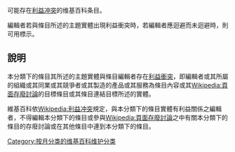 {{Parent monthly clean up category|COI}}
可能存在[[Wikipedia:利益冲突|利益冲突]]的维基百科条目。

編輯者若與條目所述的主題實體出現利益衝突時，若編輯者應迴避而未迴避時，則可用{{tl|COI}}標示。

==說明==
本分類下的條目其所述的主題實體與條目編輯者存在[[Wikipedia:利益冲突|利益衝突]]，即編輯者或其所屬的組織或其同業或其競爭者或其製造的產品或其服務為條目內容或其[[Wikipedia:頁面存廢討論|Wikipedia:頁面存廢討論]]的目標條目或其條目連結目標所述的實體。

維基百科依[[Wikipedia:利益冲突|Wikipedia:利益冲突]]規定，與本分類下的條目實體有利益關係之編輯者，不得編輯本分類下的條目或參與[[Wikipedia:頁面存廢討論|Wikipedia:頁面存廢討論]]之中有關本分類下的條目的存廢討論或在其他條目中連到本分類下的條目。

[[Category:按月分类的维基百科维护分类|Category:按月分类的维基百科维护分类]]